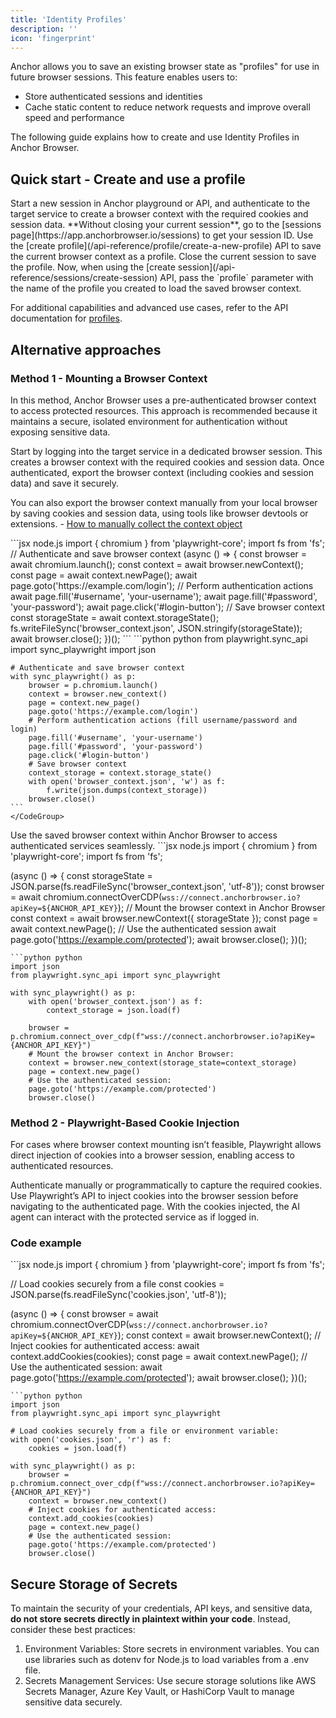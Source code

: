 ```yaml
---
title: 'Identity Profiles'
description: ''
icon: 'fingerprint'
---
```


Anchor allows you to save an existing browser state as "profiles" for use in future browser sessions. This feature enables users to:

- Store authenticated sessions and identities
- Cache static content to reduce network requests and improve overall speed and performance

The following guide explains how to create and use Identity Profiles in Anchor Browser.

## Quick start - Create and use a profile

<Steps>
<Step title="Authenticate Once">
Start a new session in Anchor playground or API, and authenticate to the target service to create a browser context with the required cookies and session data.
</Step>
<Step title="Get your session ID">
**Without closing your current session**, go to the [sessions page](https://app.anchorbrowser.io/sessions) to get your session ID.
</Step>
<Step title="Call the 'Create Profile' API">
Use the [create profile](/api-reference/profile/create-a-new-profile) API to save the current browser context as a profile.
</Step>
<Step title="Termintae the session">
Close the current session to save the profile.
</Step>
<Step title="Use the profile in a new session">
Now, when using the [create session](/api-reference/sessions/create-session) API, pass the `profile` parameter with the name of the profile you created to load the saved browser context.
</Step>
</Steps>

For additional capabilities and advanced use cases, refer to the API documentation for [profiles](/api-reference/profiles).

## Alternative approaches 

### Method 1 - Mounting a Browser Context

In this method, Anchor Browser uses a pre-authenticated browser context to access protected resources. This approach is recommended because it maintains a secure, isolated environment for authentication without exposing sensitive data.

<Steps>
<Step title="Authenticate Once">
Start by logging into the target service in a dedicated browser session. This creates a browser context with the required cookies and session data.

</Step>
<Step title="Export Browser Context">
Once authenticated, export the browser context (including cookies and session data) and save it securely.

<Note> You can also export the browser context manually from your local browser by saving cookies and session data, using tools like browser devtools or extensions. - [How to manually collect the context object](https://chatgpt.com/share/6728a581-2030-800a-8f1b-9afd8297e0f1) </Note>

  <Accordion title="Code example - Generate and store a browser context"> 
    <CodeGroup>
    ```jsx node.js
    import { chromium } from 'playwright-core';
    import fs from 'fs';
    // Authenticate and save browser context
    (async () => {
    const browser = await chromium.launch();
    const context = await browser.newContext();
    const page = await context.newPage();
    await page.goto('https://example.com/login');
    // Perform authentication actions
    await page.fill('#username', 'your-username');
    await page.fill('#password', 'your-password');
    await page.click('#login-button');
    // Save browser context
    const storageState = await context.storageState();
    fs.writeFileSync('browser_context.json', JSON.stringify(storageState));
    await browser.close();
    })();
    ```
    ```python python
    from playwright.sync_api import sync_playwright
    import json

    # Authenticate and save browser context
    with sync_playwright() as p:
        browser = p.chromium.launch()
        context = browser.new_context()
        page = context.new_page()
        page.goto('https://example.com/login')
        # Perform authentication actions (fill username/password and login)
        page.fill('#username', 'your-username')
        page.fill('#password', 'your-password')
        page.click('#login-button')
        # Save browser context
        context_storage = context.storage_state()
        with open('browser_context.json', 'w') as f:
            f.write(json.dumps(context_storage))
        browser.close()
    ```
    </CodeGroup>
  </Accordion>

</Step>
<Step title="Mount in Anchor Browser">
Use the saved browser context within Anchor Browser to access authenticated services seamlessly.

<CodeGroup>
```jsx node.js
import { chromium } from 'playwright-core';
import fs from 'fs';

(async () => {
    const storageState = JSON.parse(fs.readFileSync('browser_context.json', 'utf-8'));
    const browser = await chromium.connectOverCDP(`wss://connect.anchorbrowser.io?apiKey=${ANCHOR_API_KEY}`);
    // Mount the browser context in Anchor Browser
    const context = await browser.newContext({ storageState });
    const page = await context.newPage();
    // Use the authenticated session
    await page.goto('https://example.com/protected');
    await browser.close();
})();

```
```python python
import json
from playwright.sync_api import sync_playwright

with sync_playwright() as p:
    with open('browser_context.json') as f:
        context_storage = json.load(f)

    browser = p.chromium.connect_over_cdp(f"wss://connect.anchorbrowser.io?apiKey={ANCHOR_API_KEY}")
    # Mount the browser context in Anchor Browser:
    context = browser.new_context(storage_state=context_storage)
    page = context.new_page()
    # Use the authenticated session:
    page.goto('https://example.com/protected')
    browser.close()
```
</CodeGroup>

</Step>
</Steps>

### Method 2 - Playwright-Based Cookie Injection

For cases where browser context mounting isn’t feasible, Playwright allows direct injection of cookies into a browser session, enabling access to authenticated resources.

<Steps>

<Step title="Obtain Authentication Cookies">
Authenticate manually or programmatically to capture the required cookies.
</Step>
<Step title="Inject Cookies into Playwright Session">
Use Playwright’s API to inject cookies into the browser session before navigating to the authenticated page.
</Step>
<Step title="Access Resources">
With the cookies injected, the AI agent can interact with the protected service as if logged in.

### Code example
<CodeGroup>
```jsx node.js
import { chromium } from 'playwright-core';
import fs from 'fs';

// Load cookies securely from a file
const cookies = JSON.parse(fs.readFileSync('cookies.json', 'utf-8'));

(async () => {
  const browser = await chromium.connectOverCDP(`wss://connect.anchorbrowser.io?apiKey=${ANCHOR_API_KEY}`);
  const context = await browser.newContext();
  // Inject cookies for authenticated access:
  await context.addCookies(cookies);
  const page = await context.newPage();
  // Use the authenticated session:
  await page.goto('https://example.com/protected'); 
  await browser.close();
})();
```
```python python
import json
from playwright.sync_api import sync_playwright

# Load cookies securely from a file or environment variable:
with open('cookies.json', 'r') as f:
    cookies = json.load(f)

with sync_playwright() as p:
    browser = p.chromium.connect_over_cdp(f"wss://connect.anchorbrowser.io?apiKey={ANCHOR_API_KEY}")
    context = browser.new_context()
    # Inject cookies for authenticated access:
    context.add_cookies(cookies) 
    page = context.new_page()
    # Use the authenticated session:
    page.goto('https://example.com/protected')
    browser.close()
```
</CodeGroup>
</Step>
</Steps>

## Secure Storage of Secrets

To maintain the security of your credentials, API keys, and sensitive data, **do not store secrets directly in plaintext within your code**. Instead, consider these best practices:

1. Environment Variables: Store secrets in environment variables. You can use libraries such as dotenv for Node.js to load variables from a .env file.
2. Secrets Management Services: Use secure storage solutions like AWS Secrets Manager, Azure Key Vault, or HashiCorp Vault to manage sensitive data securely.
